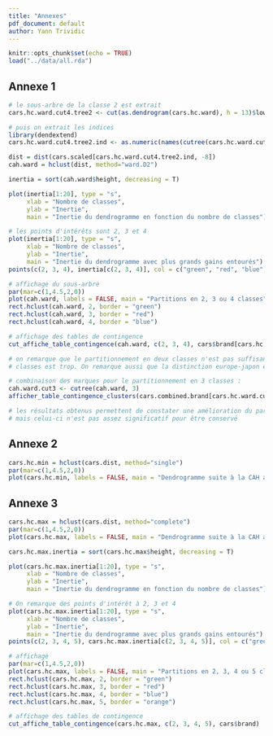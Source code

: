 ```yaml
---
title: "Annexes"
pdf_document: default
author: Yann Trividic
---
```


```r
knitr::opts_chunk$set(echo = TRUE)
load("../data/all.rda")
```

## Annexe 1

```r
# le sous-arbre de la classe 2 est extrait
cars.hc.ward.cut4.tree2 <- cut(as.dendrogram(cars.hc.ward), h = 13)$lower[[3]]

# puis on extrait les indices
library(dendextend)
cars.hc.ward.cut4.tree2.ind <- as.numeric(names(cutree(cars.hc.ward.cut4.tree2, k=1)))

dist = dist(cars.scaled[cars.hc.ward.cut4.tree2.ind, -8])
cah.ward = hclust(dist, method="ward.D2")

inertia = sort(cah.ward$height, decreasing = T)

plot(inertia[1:20], type = "s", 
     xlab = "Nombre de classes", 
     ylab = "Inertie", 
     main = "Inertie du dendrogramme en fonction du nombre de classes")

# les points d'intérêts sont 2, 3 et 4
plot(inertia[1:20], type = "s",
     xlab = "Nombre de classes", 
     ylab = "Inertie", 
     main = "Inertie du dendrogramme avec plus grands gains entourés")
points(c(2, 3, 4), inertia[c(2, 3, 4)], col = c("green", "red", "blue"), cex = 2, lwd = 3)

# affichage du sous-arbre
par(mar=c(1,4.5,2,0))
plot(cah.ward, labels = FALSE, main = "Partitions en 2, 3 ou 4 classes", xlab = "", ylab = "Hauteur", sub = "", hang = -1)
rect.hclust(cah.ward, 2, border = "green")
rect.hclust(cah.ward, 3, border = "red")
rect.hclust(cah.ward, 4, border = "blue")

# affichage des tables de contingence
cut_affiche_table_contingence(cah.ward, c(2, 3, 4), cars$brand[cars.hc.ward.cut4.tree2.ind])

# on remarque que le partitionnement en deux classes n'est pas suffisant, et que celui à quatre
# classes est trop. On remarque aussi que la distinction europe-japon est faible.

# combinaison des marques pour le partitionnement en 3 classes :
cah.ward.cut3 <- cutree(cah.ward, 3)
afficher_table_contingence_clusters(cars.combined.brand[cars.hc.ward.cut4.tree2.ind], cah.ward.cut3)

# les résultats obtenus permettent de constater une amélioration du partitionnement, 
# mais celui-ci n'est pas assez significatif pour être conservé
```

## Annexe 2

```r
cars.hc.min = hclust(cars.dist, method="single")
par(mar=c(1,4.5,2,0))
plot(cars.hc.min, labels = FALSE, main = "Dendrogramme suite à la CAH avec lien minimum", xlab = "", ylab = "Hauteur", sub = "", hang = -1)
```

## Annexe 3

```r
cars.hc.max = hclust(cars.dist, method="complete")
par(mar=c(1,4.5,2,0))
plot(cars.hc.max, labels = FALSE, main = "Dendrogramme suite à la CAH avec lien maximum", xlab = "", ylab = "Hauteur", sub = "", hang = -1)

cars.hc.max.inertia = sort(cars.hc.max$height, decreasing = T)

plot(cars.hc.max.inertia[1:20], type = "s", 
     xlab = "Nombre de classes", 
     ylab = "Inertie", 
     main = "Inertie du dendrogramme en fonction du nombre de classes")

# On remarque des points d'intérêt à 2, 3 et 4
plot(cars.hc.max.inertia[1:20], type = "s",
     xlab = "Nombre de classes", 
     ylab = "Inertie", 
     main = "Inertie du dendrogramme avec plus grands gains entourés")
points(c(2, 3, 4, 5), cars.hc.max.inertia[c(2, 3, 4, 5)], col = c("green", "red", "blue", "orange"), cex = 2, lwd = 3)

# affichage
par(mar=c(1,4.5,2,0))
plot(cars.hc.max, labels = FALSE, main = "Partitions en 2, 3, 4 ou 5 classes", xlab = "", ylab = "Hauteur", sub = "", hang = -1)
rect.hclust(cars.hc.max, 2, border = "green")
rect.hclust(cars.hc.max, 3, border = "red")
rect.hclust(cars.hc.max, 4, border = "blue")
rect.hclust(cars.hc.max, 5, border = "orange")

# affichage des tables de contingence
cut_affiche_table_contingence(cars.hc.max, c(2, 3, 4, 5), cars$brand)
```

